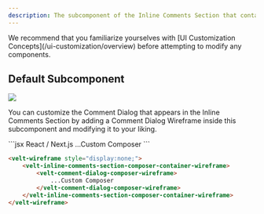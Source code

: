 ```yaml
---
description: The subcomponent of the Inline Comments Section that contains the Composer Container
---
```


<Note>
We recommend that you familiarize yourselves with [UI Customization Concepts](/ui-customization/overview) before attempting to modify any components.
</Note>

## Default Subcomponent
![](/images/inline-comments-composer.png)


You can customize the Comment Dialog that appears in the Inline Comments Section by adding a Comment Dialog Wireframe inside this subcomponent and modifying it to your liking.

<RequestExample>
```jsx React / Next.js
<VeltWireframe>
    <VeltInlineCommentsSectionWireframe.ComposerContainer>
        <VeltCommentDialogWireframe.Composer>
        ...Custom Composer
        </VeltCommentDialogWireframe.Composer>
    </VeltInlineCommentsSectionWireframe.ComposerContainer>
</VeltWireframe>
```

```HTML HTML
<velt-wireframe style="display:none;">
    <velt-inline-comments-section-composer-container-wireframe>
        <velt-comment-dialog-composer-wireframe>
            ...Custom Composer
        </velt-comment-dialog-composer-wireframe>
    </velt-inline-comments-section-composer-container-wireframe>
</velt-wireframe>
```
</RequestExample>

